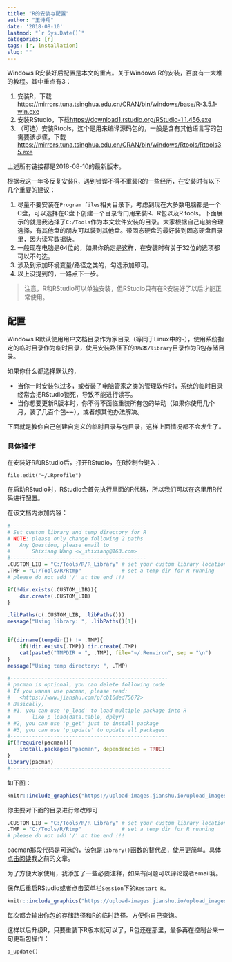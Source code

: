 ```yaml
---
title: "R的安装与配置"
author: "王诗翔"
date: '2018-08-10'
lastmod: "`r Sys.Date()`"
categories: [r]
tags: [r, installation]
slug: ""
---
```



Windows R安装好后配置是本文的重点。关于Windows R的安装，百度有一大堆的教程。其中重点有3：

1. 安装R，下载<https://mirrors.tuna.tsinghua.edu.cn/CRAN/bin/windows/base/R-3.5.1-win.exe>
2. 安装RStudio，下载<https://download1.rstudio.org/RStudio-1.1.456.exe>
3. （可选）安装Rtools，这个是用来编译源码包的，一般是含有其他语言写的包需要该步骤，下载<https://mirrors.tuna.tsinghua.edu.cn/CRAN/bin/windows/Rtools/Rtools35.exe>
    
上述所有链接都是2018-08-10的最新版本。

根据我这一年多反复安装R，遇到错误不得不重装R的一些经历，在安装时有以下几个重要的建议：

1. 尽量不要安装在`Program files`相关目录下，考虑到现在大多数电脑都是一个C盘，可以选择在C盘下创建一个目录专门用来装R、R包以及R tools。下面展示的就是我选择了`C:/Tools`作为本文软件安装的目录。大家根据自己电脑合理选择，有其他盘的朋友可以装到其他盘。带固态硬盘的最好装到固态硬盘目录里，因为读写数据快。
2. 一般现在电脑是64位的，如果你确定是这样，在安装时有关于32位的选项都可以不勾选。
3. 涉及到添加环境变量/路径之类的，勾选添加即可。
4. 以上没提到的，一路点下一步。

>注意，R和RStudio可以单独安装，但RStudio只有在R安装好了以后才能正常使用。

## 配置

Windows R默认使用用户文档目录作为家目录（等同于Linux中的`~`），使用系统指定的临时目录作为临时目录，使用安装路径下的`R版本/library`目录作为R包存储目录。

如果你什么都选择默认的，

* 当你一时安装包过多，或者装了电脑管家之类的管理软件时，系统的临时目录经常会把RStudio锁死，导致不能进行读写。
* 当你想要更新R版本时，你不得不面临重装所有包的举动（如果你使用几个月，装了几百个包~~），或者想其他办法解决。

下面就是教你自己创建自定义的临时目录与包目录，这样上面情况都不会发生了。

### 具体操作

在安装好R和RStudio后，打开RStudio，在R控制台键入：

```
file.edit("~/.Rprofile")
```

在启动RStudio时，RStudio会首先执行里面的R代码，所以我们可以在这里用R代码进行配置。

在该文档内添加内容：

```r
#--------------------------------------------
# Set custom library and temp directory for R
# NOTE: please only change following 2 paths
#   Any Question, please email to 
#       Shixiang Wang <w_shixiang@163.com>
#--------------------------------------------
.CUSTOM_LIB = "C:/Tools/R/R_Library" # set your custom library location
.TMP = "C:/Tools/R/Rtmp"             # set a temp dir for R running
# please do not add '/' at the end !!!

if(!dir.exists(.CUSTOM_LIB)){
    dir.create(.CUSTOM_LIB)
}

.libPaths(c(.CUSTOM_LIB, .libPaths()))
message("Using library: ", .libPaths()[1])


if(dirname(tempdir()) != .TMP){
    if(!dir.exists(.TMP)) dir.create(.TMP)
    cat(paste0("TMPDIR = ", .TMP), file="~/.Renviron", sep = "\n")
}
message("Using temp directory: ", .TMP)

#---------------------------------------------------
# pacman is optional, you can delete following code
# If you wanna use pacman, please read:
#   <https://www.jianshu.com/p/cb16ded75672>
# Basically, 
# #1, you can use 'p_load' to load multiple package into R
#       like p_load(data.table, dplyr)
# #2, you can use 'p_get' just to install package
# #3, you can use 'p_update' to update all packages
#---------------------------------------------------
if(!require(pacman)){
    install.packages("pacman", dependencies = TRUE)
}
library(pacman)
#----------------------------------------------------
```

如下图：

```r
knitr::include_graphics("https://upload-images.jianshu.io/upload_images/3884693-719810a185fcfff5.png?imageMogr2/auto-orient/strip%7CimageView2/2/w/1240")
```

你主要对下面的目录进行修改即可

```r
.CUSTOM_LIB = "C:/Tools/R/R_Library" # set your custom library location
.TMP = "C:/Tools/R/Rtmp"             # set a temp dir for R running
# please do not add '/' at the end !!!
```

pacman那段代码是可选的，该包是`library()`函数的替代品，使用更简单。具体[点击阅读](https://www.jianshu.com/p/cb16ded75672)我之前的文章。

为了方便大家使用，我添加了一些必要注释，如果有问题可以评论或者email我。

保存后重启RStudio或者点击菜单栏`Session`下的`Restart R`。

```r
knitr::include_graphics("https://upload-images.jianshu.io/upload_images/3884693-d3e23e15c7d662dd.png?imageMogr2/auto-orient/strip%7CimageView2/2/w/1000/format/webp")
```

每次都会输出你包的存储路径和R的临时路径。方便你自己查询。

这样以后升级R，只要重装下R版本就可以了，R包还在那里，最多再在控制台来一句更新包操作：

```
p_update()
```
